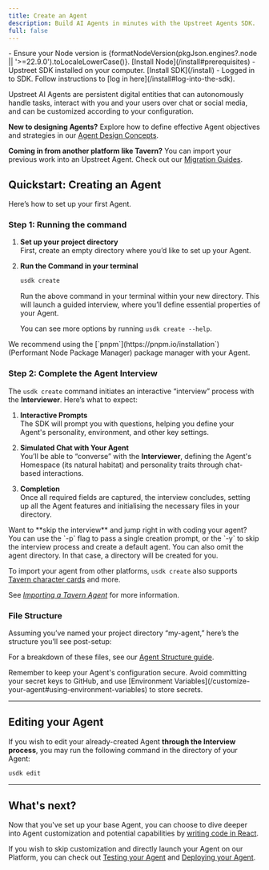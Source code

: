 ```yaml
---
title: Create an Agent
description: Build AI Agents in minutes with the Upstreet Agents SDK.
full: false
---
```

 
 
 
<Accordions>
  <Accordion title="🟢 Prerequisites" defaultOpen>
    - Ensure your Node version is {formatNodeVersion(pkgJson.engines?.node || '>=22.9.0').toLocaleLowerCase()}. [Install Node](/install#prerequisites)
    - Upstreet SDK installed on your computer. [Install SDK](/install)
    - Logged in to SDK. Follow instructions to [log in here](/install#log-into-the-sdk).
  </Accordion>
</Accordions>

Upstreet AI Agents are persistent digital entities that can autonomously handle tasks, interact with you and your users over chat or social media, and can be customized according to your configuration.

**New to designing Agents?** Explore how to define effective Agent objectives and strategies in our [Agent Design Concepts](/concepts/defining-agent-objectives).

**Coming in from another platform like Tavern?** You can import your previous work into an Upstreet Agent. Check out our [Migration Guides](/migration-guides).

## Quickstart: Creating an Agent
Here’s how to set up your first Agent.

### Step 1: Running the command

1. **Set up your project directory**  
   First, create an empty directory where you’d like to set up your Agent.
   
2. **Run the Command in your terminal**
   ```bash
   usdk create
   ```
   Run the above command in your terminal within your new directory. This will launch a guided interview, where you’ll define essential properties of your Agent.

   You can see more options by running `usdk create --help`.

<Callout>
We recommend using the [`pnpm`](https://pnpm.io/installation`) (Performant Node Package Manager) package manager with your Agent.
</Callout>

### Step 2: Complete the Agent Interview

The `usdk create` command initiates an interactive “interview” process with the **Interviewer**. Here’s what to expect:

1. **Interactive Prompts**  
   The SDK will prompt you with questions, helping you define your Agent's personality, environment, and other key settings.

2. **Simulated Chat with Your Agent**  
   You’ll be able to “converse” with the **Interviewer**, defining the Agent's Homespace (its natural habitat) and personality traits through chat-based interactions.

3. **Completion**  
   Once all required fields are captured, the interview concludes, setting up all the Agent features and initialising the necessary files in your directory.

<Callout>
Want to **skip the interview** and jump right in with coding your agent?
You can use the `-p` flag to pass a single creation prompt, or the `-y` to skip the interview process and create a default agent.
You can also omit the agent directory. In that case, a directory will be created for you.
</Callout>

To import your agent from other platforms, `usdk create` also supports [Tavern character cards](https://github.com/malfoyslastname/character-card-spec-v2) and more.

See [*Importing a Tavern Agent*](/migration-guides/tavern#create-an-upstreet-agent-from-a-tavern-character-card) for more information.

### File Structure

Assuming you’ve named your project directory “my-agent,” here’s the structure you’ll see post-setup:

<Wrapper>
<Files className='max-w-lg w-full'>
  <Folder name='my-agent' defaultOpen>
    <Folder name="wrangler" />
    <Folder name="node_modules" disabled />
    <Folder name="packages" />
    <Folder name="codecs" />
    <Folder name="tests" />
    <File name=".gitignore" />
    <File name="agent.tsx" />
    <File name="jest.config.mjs" />
    <File name="jest.setup.mjs" />
    <File name="package-lock.json" />
    <File name="package.json" />
    <File name="tsconfig.json" />
    <File name="wrangler.toml" />
    <File name="README.md" />
  </Folder>
</Files>
</Wrapper>

For a breakdown of these files, see our [Agent Structure guide](/concepts/usdk/agent-structure).

<Callout>
Remember to keep your Agent's configuration secure. Avoid committing your secret keys to GitHub, and use [Environment Variables](/customize-your-agent#using-environment-variables) to store secrets.
</Callout>

---

## Editing your Agent

If you wish to edit your already-created Agent **through the Interview process**, you may run the following command in the directory of your Agent:

```bash
usdk edit
```

---

## What's next?

Now that you've set up your base Agent, you can choose to dive deeper into Agent customization and potential capabilities by [writing code in React](/customize-your-agent).

If you wish to skip customization and directly launch your Agent on our Platform, you can check out [Testing your Agent](/test-your-agent) and [Deploying your Agent](/deploy-your-agent).